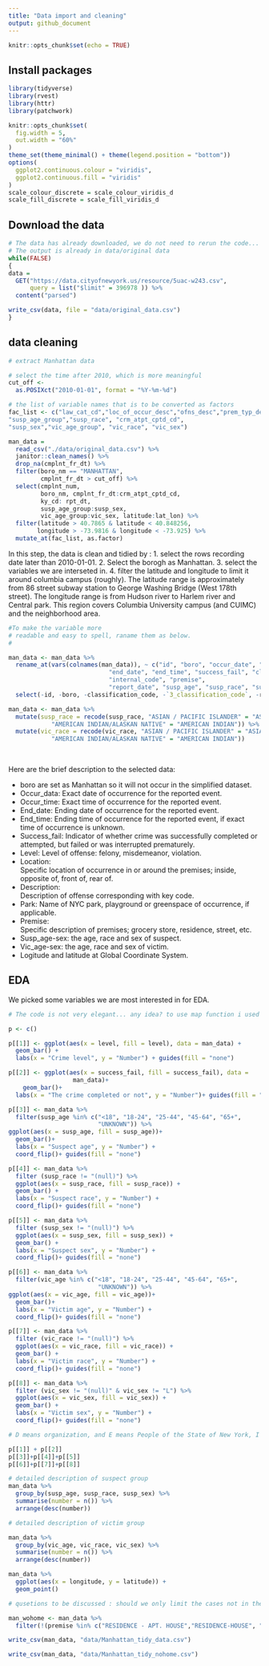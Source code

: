 ```yaml
---
title: "Data import and cleaning"
output: github_document
---
```


```r
knitr::opts_chunk$set(echo = TRUE)
```

## Install packages
```r
library(tidyverse)
library(rvest)
library(httr)
library(patchwork)

knitr::opts_chunk$set(
  fig.width = 5,
  out.width = "60%"
)
theme_set(theme_minimal() + theme(legend.position = "bottom"))
options(
  ggplot2.continuous.colour = "viridis",
  ggplot2.continuous.fill = "viridis"
)
scale_colour_discrete = scale_colour_viridis_d
scale_fill_discrete = scale_fill_viridis_d
```

## Download the data
```r

# The data has already downloaded, we do not need to rerun the code...
# The output is already in data/original data
while(FALSE)
{
data =
  GET("https://data.cityofnewyork.us/resource/5uac-w243.csv",
      query = list("$limit" = 396978 )) %>% 
  content("parsed")

write_csv(data, file = "data/original_data.csv")
}
```

## data cleaning
```r
# extract Manhattan data

# select the time after 2010, which is more meaningful
cut_off <- 
  as.POSIXct("2010-01-01", format = "%Y-%m-%d")

# the list of variable names that is to be converted as factors
fac_list <- c("law_cat_cd","loc_of_occur_desc","ofns_desc","prem_typ_desc", 
"susp_age_group","susp_race", "crm_atpt_cptd_cd",
"susp_sex","vic_age_group", "vic_race", "vic_sex")

man_data =
  read_csv("./data/original_data.csv") %>% 
  janitor::clean_names() %>% 
  drop_na(cmplnt_fr_dt) %>% 
  filter(boro_nm == "MANHATTAN",
         cmplnt_fr_dt > cut_off) %>% 
  select(cmplnt_num,
         boro_nm, cmplnt_fr_dt:crm_atpt_cptd_cd,
         ky_cd: rpt_dt,
         susp_age_group:susp_sex,
         vic_age_group:vic_sex, latitude:lat_lon) %>% 
  filter(latitude > 40.7865 & latitude < 40.848256,
        longitude > -73.9816 & longitude < -73.925) %>%
  mutate_at(fac_list, as.factor) 

```

In this step, the data is clean and tidied by : 1. select the rows recording date later than 2010-01-01. 2. Select the borogh as Manhattan. 3. select the variables we are interseted in. 4. filter the latitude and longitude to limit it around columbia campus (roughly). The latitude range is approximately from 86 street subway station to George Washing Bridge (West 178th street). The longitude range is from Hudson river to Harlem river and Central park. This region covers Columbia University campus (and CUIMC) and the neighborhood area.

```r
#To make the variable more 
# readable and easy to spell, raname them as below.
# 

man_data <- man_data %>% 
  rename_at(vars(colnames(man_data)), ~ c("id", "boro", "occur_date", "occur_time",
                            "end_date", "end_time", "success_fail", "classification_code", "level", "location", "description", "park", "patrol", "3_classification_code",
                            "internal_code", "premise",
                            "report_date", "susp_age", "susp_race", "susp_sex", "vic_age", "vic_race", "vic_sex", "latitude", "longitude", "lat_lon")) %>% 
  select(-id, -boro, -classification_code, -`3_classification_code`, -report_date, -patrol, -internal_code, -park)

man_data <- man_data %>% 
  mutate(susp_race = recode(susp_race, "ASIAN / PACIFIC ISLANDER" = "ASIAN/PACIFIC",
            "AMERICAN INDIAN/ALASKAN NATIVE" = "AMERICAN INDIAN")) %>% 
  mutate(vic_race = recode(vic_race, "ASIAN / PACIFIC ISLANDER" = "ASIAN/PACIFIC",
            "AMERICAN INDIAN/ALASKAN NATIVE" = "AMERICAN INDIAN"))
  
  
```

Here are the brief description to the selected data: 

+ boro are set as Manhattan so it will not occur in the simplified dataset. 
+ Occur_data: Exact date of occurrence for the reported event. 
+ Occur_time: Exact time of occurrence for the reported event. 
+ End_date: Ending date of occurrence for the reported event.	
+ End_time: Ending time of occurrence for the reported event, if exact time of occurrence is unknown.
+ Success_fail: Indicator of whether crime was successfully completed or attempted, but failed or was interrupted prematurely.
+ Level: Level of offense: felony, misdemeanor, violation.
+ Location: 	
Specific location of occurrence in or around the premises; inside, opposite of, front of, rear of.
+ Description: 	
Description of offense corresponding with key code.
+ Park: Name of NYC park, playground or greenspace of occurrence, if applicable.
+ Premise: 	
Specific description of premises; grocery store, residence, street, etc.
+ Susp_age-sex: the age, race and sex of suspect.
+ Vic_age-sex: the age, race and sex of victim.
+ Logitude and latitude at Global Coordinate System.

## EDA
We picked some variables we are most interested in for EDA.

```r
# The code is not very elegant... any idea? to use map function i used aes_string as it can accept strings as arguments, not object (object is hard to assign)

p <- c()

p[[1]] <- ggplot(aes(x = level, fill = level), data = man_data) + 
  geom_bar() +
  labs(x = "Crime level", y = "Number") + guides(fill = "none")

p[[2]] <- ggplot(aes(x = success_fail, fill = success_fail), data = 
                  man_data)+
    geom_bar()+
  labs(x = "The crime completed or not", y = "Number")+ guides(fill = "none")

p[[3]] <- man_data %>% 
  filter(susp_age %in% c("<18", "18-24", "25-44", "45-64", "65+",
                         "UNKNOWN")) %>% 
ggplot(aes(x = susp_age, fill = susp_age))+
  geom_bar()+
  labs(x = "Suspect age", y = "Number") +
  coord_flip()+ guides(fill = "none")

p[[4]] <- man_data %>% 
  filter (susp_race != "(null)") %>% 
  ggplot(aes(x = susp_race, fill = susp_race)) +
  geom_bar() +
  labs(x = "Suspect race", y = "Number") + 
  coord_flip()+ guides(fill = "none")

p[[5]] <- man_data %>% 
  filter (susp_sex != "(null)") %>% 
  ggplot(aes(x = susp_sex, fill = susp_sex)) +
  geom_bar() +
  labs(x = "Suspect sex", y = "Number") + 
  coord_flip()+ guides(fill = "none")

p[[6]] <- man_data %>% 
  filter(vic_age %in% c("<18", "18-24", "25-44", "45-64", "65+",
                         "UNKNOWN")) %>% 
ggplot(aes(x = vic_age, fill = vic_age))+
  geom_bar()+
  labs(x = "Victim age", y = "Number") +
  coord_flip()+ guides(fill = "none")

p[[7]] <- man_data %>% 
  filter (vic_race != "(null)") %>% 
  ggplot(aes(x = vic_race, fill = vic_race)) +
  geom_bar() +
  labs(x = "Victim race", y = "Number") + 
  coord_flip()+ guides(fill = "none")

p[[8]] <- man_data %>% 
  filter (vic_sex != "(null)" & vic_sex != "L") %>% 
  ggplot(aes(x = vic_sex, fill = vic_sex)) +
  geom_bar() +
  labs(x = "Victim sex", y = "Number") + 
  coord_flip()+ guides(fill = "none")

# D means organization, and E means People of the State of New York, I don't know whether or not it's better to exclude them. 

p[[1]] + p[[2]]
p[[3]]+p[[4]]+p[[5]]
p[[6]]+p[[7]]+p[[8]]

# detailed description of suspect group
man_data %>% 
  group_by(susp_age, susp_race, susp_sex) %>% 
  summarise(number = n()) %>% 
  arrange(desc(number))

# detailed description of victim group

man_data %>% 
  group_by(vic_age, vic_race, vic_sex) %>% 
  summarise(number = n()) %>% 
  arrange(desc(number))

man_data %>% 
  ggplot(aes(x = longitude, y = latitude)) +
  geom_point()

# qusetions to be discussed : should we only limit the cases not in the apartment? 

man_wohome <- man_data %>% 
  filter(!(premise %in% c("RESIDENCE - APT. HOUSE","RESIDENCE-HOUSE", "RESIDENCE - PUBLIC HOUSING")))  # about 20,000 data 

write_csv(man_data, "data/Manhattan_tidy_data.csv")

write_csv(man_data, "data/Manhattan_tidy_nohome.csv")
```

